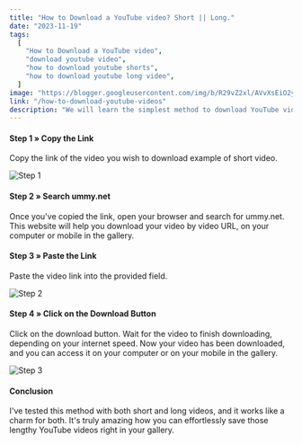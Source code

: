 ```yaml
---
title: "How to Download a YouTube video? Short || Long."
date: "2023-11-19"
tags:
  [
    "How to Download a YouTube video",
    "download youtube video",
    "how to download youtube shorts",
    "how to download youtube long video",
  ]
image: "https://blogger.googleusercontent.com/img/b/R29vZ2xl/AVvXsEiO2y_q7pJo2BjGFNingoGvgzBZvLTX4pi-3hhpROPwv6FX6j23s9DuC1IGbEIPuPHQKXtfQoxKnsXkDuKll0jK8UpEp-3uKDUsclsOwhdMCrHf8F1WXfUHyyzo4z_5iUVJZlebNXMQtpC5SVWto72V7eLrzzACSL2lclRLAOMI4ASwiQ_utNzftrUWAps/w640-h358/download%20yt%20video%20post.png"
link: "/how-to-download-youtube-videos"
description: "We will learn the simplest method to download YouTube videos, whether they are short or long videos. 🚀"
---
```


#### Step 1 » Copy the Link

Copy the link of the video you wish to download example of short video.

![Step 1](https://blogger.googleusercontent.com/img/b/R29vZ2xl/AVvXsEgfuIfstNhSVNOQKSJwmCaLA8BFeugOqx4dicDjitpZ9JY1Eps3HDD8IfTrqc_UHdSBgVBiNUsOCSD9gxueF0tGqv_BqaUTTSIMuH8c5RYkM0pBQGQDOEXvnqM5ImM79jdQ0j9vkvMHBEQjggM2BYNCv027XEi9vEkHd19074NY11h6br8XSQ6Wh2NaSqE/w640-h320/first.webp)

#### Step 2 » Search ummy.net

Once you've copied the link, open your browser and search for ummy.net. This website will help you download your video by video URL, on your computer or mobile in the gallery.

#### Step 3 » Paste the Link

Paste the video link into the provided field.

![Step 2](https://blogger.googleusercontent.com/img/b/R29vZ2xl/AVvXsEje-F8k7ovOCTWHms4xl-Iu83c7dVLGQnJbXIlJHDxhT1Ma1IrFHar0YybPWmo5087yI9fO4JuGDAXshCEkQ2dIpru5-yzhSzie2ibzuF4eWrx_FuaVyDKrfnJWf6zrOinYeBv_Q4E-Fh3XeDkmFAtnl_tWi2k-hk9ZSVJTR4J3MGjYqV4jfI9M58a0hJo/w640-h320/second.webp)

#### Step 4 » Click on the Download Button

Click on the download button. Wait for the video to finish downloading, depending on your internet speed. Now your video has been downloaded, and you can access it on your computer or on your mobile in the gallery.

![Step 3](https://blogger.googleusercontent.com/img/b/R29vZ2xl/AVvXsEjVST7zlY_ZIjMS8rjxk8xsWbPGE3clmhHeL9Pl303nuf_pDmSujG4NDYUNBcA-xg3KRWZhoryJGMA7yCsX2JKpM07hIT46VJHUTyQFd1FJ6MW4HGAVomh9XllpoOvqQRcY22ZR1WyyMG7YYBa9MRgQ9ejB8NmGj3CJz5_JiSpQkdBFb5KT16LoVWHMTiE/w640-h316/mylast.webp)

#### Conclusion

I've tested this method with both short and long videos, and it works like a charm for both. It's truly amazing how you can effortlessly save those lengthy YouTube videos right in your gallery.
